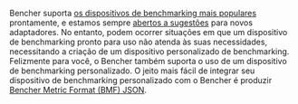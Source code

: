 Bencher suporta [os dispositivos de benchmarking mais populares][adapters] prontamente,
e estamos sempre [abertos a sugestões][github issue] para novos adaptadores.
No entanto, podem ocorrer situações em que um dispositivo de benchmarking pronto para uso não atenda às suas necessidades,
necessitando a criação de um dispositivo personalizado de benchmarking.
Felizmente para você, o Bencher também suporta o uso de um dispositivo de benchmarking personalizado.
O jeito mais fácil de integrar seu dispositivo de benchmarking personalizado com o Bencher
é produzir [Bencher Metric Format (BMF) JSON][bmf].

[github issue]: https://github.com/bencherdev/bencher/issues/new?title=Add+new+adapter

[adapters]: /pt/docs/explanation/adapters/
[bmf]: /pt/docs/reference/bencher-metric-format/